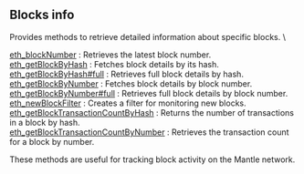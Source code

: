 ## Blocks info

Provides methods to retrieve detailed information about specific blocks. \

[eth_blockNumber](/mantle-api/blocksinfo/eth_blockNumber) : Retrieves the latest block number.  \
[eth_getBlockByHash](/mantle-api/blocksinfo/eth_getBlockByHash) : Fetches block details by its hash. \
[eth_getBlockByHash#full](/mantle-api/blocksinfo/eth_getBlockByHashfull) : Retrieves full block details by hash. \
[eth_getBlockByNumber](/mantle-api/blocksinfo/eth_getBlockByNumber) : Fetches block details by block number.   \
[eth_getBlockByNumber#full](/mantle-api/blocksinfo/eth_getBlockByNumberfull) : Retrieves full block details by block number.  \
[eth_newBlockFilter](/mantle-api/blocksinfo/eth_newBlockFilter) : Creates a filter for monitoring new blocks.  \
[eth_getBlockTransactionCountByHash](/mantle-api/blocksinfo/eth_getBlockTransactionCountByHash) : Returns the number of transactions in a block by hash.  \
[eth_getBlockTransactionCountByNumber](/mantle-api/blocksinfo/eth_getBlockTransactionCountByNumber) : Retrieves the transaction count for a block by number.

These methods are useful for tracking block activity on the Mantle network.
